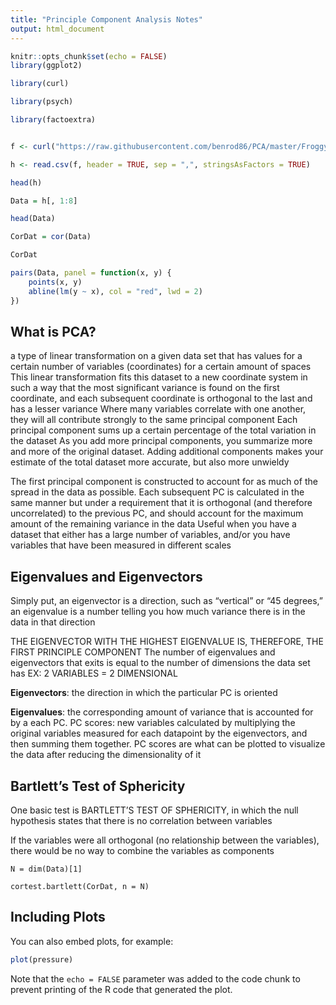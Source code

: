 ```yaml
---
title: "Principle Component Analysis Notes"
output: html_document
---
```


```r
knitr::opts_chunk$set(echo = FALSE)
library(ggplot2)

library(curl)

library(psych)

library(factoextra)


f <- curl("https://raw.githubusercontent.com/benrod86/PCA/master/Froggy_hop_hop.csv")

h <- read.csv(f, header = TRUE, sep = ",", stringsAsFactors = TRUE)

head(h)

Data = h[, 1:8]

head(Data)

CorDat = cor(Data)

CorDat

pairs(Data, panel = function(x, y) {
    points(x, y)
    abline(lm(y ~ x), col = "red", lwd = 2)
})
```

## What is PCA?
a type of linear transformation on a given data set that has values for a certain number of variables (coordinates) for a certain amount of spaces
This linear transformation fits this dataset to a new coordinate system in such a way that the most significant variance is found on the first coordinate, and each subsequent coordinate is orthogonal to the last and has a lesser variance
Where many variables correlate with one another, they will all contribute strongly to the same principal component
Each principal component sums up a certain percentage of the total variation in the dataset
As you add more principal components, you summarize more and more of the original dataset. Adding additional components makes your estimate of the total dataset more accurate, but also more unwieldy

The first principal component is constructed to account for as much of the spread in the data as possible. Each subsequent PC is calculated in the same manner but under a requirement that it is orthogonal (and therefore uncorrelated) to the previous PC, and should account for the maximum amount of the remaining variance in the data
Useful when you have a dataset that either has a large number of variables, and/or you have variables that have been measured in different scales


## Eigenvalues and Eigenvectors

Simply put, an eigenvector is a direction, such as "vertical" or "45 degrees,"
an eigenvalue is a number telling you how much variance there is in the data in that direction

THE EIGENVECTOR WITH THE HIGHEST EIGENVALUE IS, THEREFORE, THE FIRST PRINCIPLE COMPONENT
The number of eigenvalues and eigenvectors that exits is equal to the number of dimensions the data set has
EX: 2 VARIABLES = 2 DIMENSIONAL

**Eigenvectors**: the direction in which the particular PC is oriented

**Eigenvalues**: the corresponding amount of variance that is accounted for by a each PC.
PC scores: new variables calculated by multiplying the original variables measured for each datapoint by the eigenvectors, and then summing them together. PC scores are what can be plotted to visualize the data after reducing the dimensionality of it


## Bartlett's Test of Sphericity

One basic test  is BARTLETT’S TEST OF SPHERICITY, in which the null hypothesis states that there is no correlation between variables

If the variables were all orthogonal (no relationship between the variables), there would be no way to combine the variables as components


```
N = dim(Data)[1]

cortest.bartlett(CorDat, n = N)
```

## Including Plots

You can also embed plots, for example:

```r
plot(pressure)
```

Note that the `echo = FALSE` parameter was added to the code chunk to prevent printing of the R code that generated the plot.
